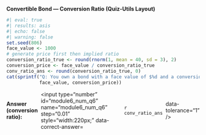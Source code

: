 
::: {.question}

**Convertible Bond — Conversion Ratio (Quiz-Utils Layout)**

```r
#| eval: true
#| results: asis
#| echo: false
#| warning: false
set.seed(806)
face_value <- 1000
# generate price first then implied ratio
conversion_ratio_true <- round(rnorm(1, mean = 40, sd = 3), 2)
conversion_price <- face_value / conversion_ratio_true
conv_ratio_ans <- round(conversion_ratio_true, 0)
cat(sprintf("Q: You own a bond with a face value of $%d and a conversion price of <b>$%1.2f</b>.", 
            face_value, conversion_price))
```

::: {.question-block}
<form onsubmit="event.preventDefault();" style="display:flex; gap:8px; align-items:center;">
  <label for="module6_num_q6"><strong>Answer (conversion ratio):</strong></label>
  <input type="number" id="module6_num_q6" name="module6_num_q6" step="0.01" style="width:220px;"
         data-correct-answer=`r conv_ratio_ans` data-tolerance="1" />
</form>

<div id="feedback-module6_num_q6" class="feedback" data-status="" style="display:none;">
✅ <strong>Conversion ratio</strong> = Face / Price = `r face_value` / `r round(conversion_price,2)` = 
<strong>`r round(conversion_ratio_true,2)`</strong>.
</div>
:::

:::
